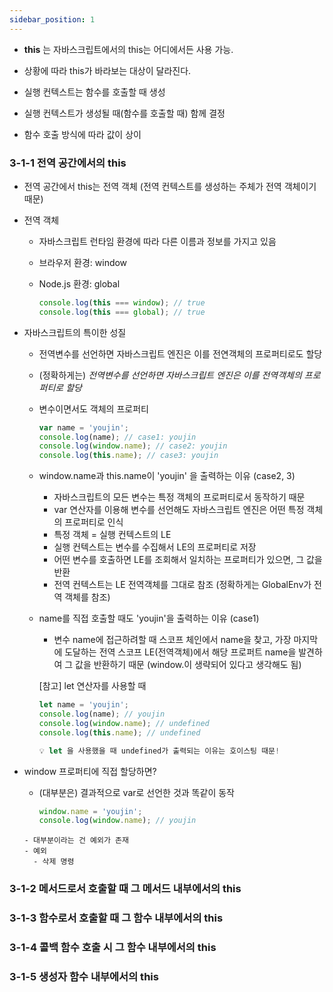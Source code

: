 ```yaml
---
sidebar_position: 1
---
```


- **this** 는 자바스크립트에서의 this는 어디에서든 사용 가능.
- 상황에 따라 this가 바라보는 대상이 달라진다.

- 실행 컨텍스트는 함수를 호출할 때 생성
- 실행 컨텍스트가 생성될 때(함수를 호출할 때) 함께 결정
- 함수 호출 방식에 따라 값이 상이

### 3-1-1 전역 공간에서의 this

- 전역 공간에서 this는 전역 객체 (전역 컨텍스트를 생성하는 주체가 전역 객체이기 때문)
- 전역 객체

  - 자바스크립트 런타임 환경에 따라 다른 이름과 정보를 가지고 있음
  - 브라우저 환경: window
  - Node.js 환경: global

    ```javascript
    console.log(this === window); // true
    console.log(this === global); // true
    ```

- 자바스크립트의 특이한 성질

  - 전역변수를 선언하면 자바스크립트 엔진은 이를 전연객체의 프로퍼티로도 할당
  - (정확하게는) _전역변수를 선언하면 자바스크립트 엔진은 이를 전역객체의 프로퍼티로 할당_
  - 변수이면서도 객체의 프로퍼티

    ```jsx
    var name = 'youjin';
    console.log(name); // case1: youjin
    console.log(window.name); // case2: youjin
    console.log(this.name); // case3: youjin
    ```

  - window.name과 this.name이 'youjin' 을 출력하는 이유 (case2, 3)

    - 자바스크립트의 모든 변수는 특정 객체의 프로퍼티로서 동작하기 때문
    - var 연산자를 이용해 변수를 선언해도 자바스크립트 엔진은 어떤 특정 객체의 프로퍼티로 인식
    - 특정 객체 = 실행 컨텍스트의 LE
    - 실행 컨텍스트는 변수를 수집해서 LE의 프로퍼티로 저장
    - 어떤 변수를 호출하면 LE를 조회해서 일치하는 프로퍼티가 있으면, 그 값을 반환
    - 전역 컨텍스트는 LE 전역객체를 그대로 참조 (정확하게는 GlobalEnv가 전역 객체를 참조)

  - name를 직접 호출할 때도 'youjin'을 출력하는 이유 (case1)

    - 변수 name에 접근하려할 때 스코프 체인에서 name을 찾고,
      가장 마지막에 도달하는 전역 스코프 LE(전역객체)에서 해당 프로퍼트 name을 발견하여 그 값을 반환하기 때문
      (window.이 생략되어 있다고 생각해도 됨)

    [참고] let 연산자를 사용할 때

    ```jsx
    let name = 'youjin';
    console.log(name); // youjin
    console.log(window.name); // undefined
    console.log(this.name); // undefined

    💡 let 을 사용했을 때 undefined가 출력되는 이유는 호이스팅 때문!
    ```

- window 프로퍼티에 직접 할당하면?

  - (대부분은) 결과적으로 var로 선언한 것과 똑같이 동작

    ```jsx
    window.name = 'youjin';
    console.log(window.name); // youjin
    ```

  ```
  - 대부분이라는 건 예외가 존재
  - 예외
    - 삭제 명령

  ```

### 3-1-2 메서드로서 호출할 때 그 메서드 내부에서의 this

### 3-1-3 함수로서 호출할 때 그 함수 내부에서의 this

### 3-1-4 콜백 함수 호출 시 그 함수 내부에서의 this

### 3-1-5 생성자 함수 내부에서의 this
